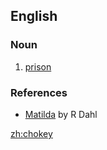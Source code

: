 ==English==

===Noun===
{{en-noun|-}}

#{{dated|British}} [[prison]]

===References===
*[http://en.wikipedia.org/wiki/Matilda_(novel) Matilda] by R Dahl

[[zh:chokey]]